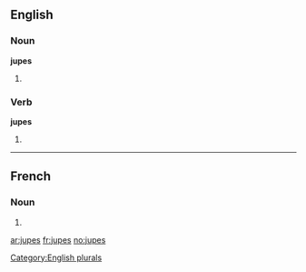 ==English==

===Noun===
'''jupes'''

# {{plural of |[[jupe]]}}

===Verb===
'''jupes'''

# {{third-person singular of|[[jupe]]}}

[[Category:English plurals]]

----

==French==

===Noun===
{{infl|fr|plural}} {{f|p}}

# {{plural of|jupe|lang=French}}

[[ar:jupes]]
[[fr:jupes]]
[[no:jupes]]